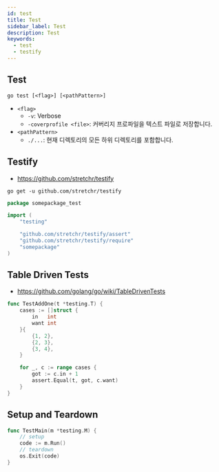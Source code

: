 ```yaml
---
id: test
title: Test
sidebar_label: Test
description: Test
keywords:
  - test
  - testify
---
```


## Test

```shell
go test [<flag>] [<pathPattern>]
```

- `<flag>`
  - `-v`: Verbose
  - `-coverprofile <file>`: 커버리지 프로파일을 텍스트 파일로 저장합니다.
- `<pathPattern>`
  - `./...`: 현재 디렉토리의 모든 하위 디렉토리를 포함합니다.

## Testify

- https://github.com/stretchr/testify

```shell
go get -u github.com/stretchr/testify
```

```go
package somepackage_test

import (
	"testing"

	"github.com/stretchr/testify/assert"
	"github.com/stretchr/testify/require"
	"somepackage"
)
```

## Table Driven Tests

- https://github.com/golang/go/wiki/TableDrivenTests

```go
func TestAddOne(t *testing.T) {
	cases := []struct {
		in   int
		want int
	}{
		{1, 2},
		{2, 3},
		{3, 4},
	}

	for _, c := range cases {
		got := c.in + 1
		assert.Equal(t, got, c.want)
	}
}
```

## Setup and Teardown

```go
func TestMain(m *testing.M) {
	// setup
	code := m.Run()
	// teardown
	os.Exit(code)
}
```
